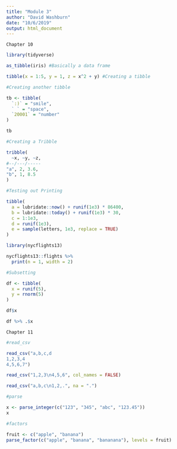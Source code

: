 ---
title: "Module 3"
author: "David Washburn"
date: "10/6/2019"
output: html_document
---

```Chapter 10```

```{r}

library(tidyverse)

as_tibble(iris) #Basically a data frame

tibble(x = 1:5, y = 1, z = x^2 + y) #Creating a tibble

#Creating another tibble

tb <- tibble(
  `:)` = "smile",
  ` ` = "space",
  `20001` = "number"
)

tb

#Creating a Tribble

tribble(
  ~x, ~y, ~z,
#--/---/-----
"a", 2, 3.6,
"b", 1, 8.5
)

#Testing out Printing

tibble(
  a = lubridate::now() + runif(1e3) * 86400,
  b = lubridate::today() + runif(1e3) * 30,
  c = 1:1e3,
  d = runif(1e3),
  e = sample(letters, 1e3, replace = TRUE)
)

library(nycflights13)

nycflights13::flights %>%
  print(n = 1, width = 2)

#Subsetting

df <- tibble(
  x = runif(5),
  y = rnorm(5)
)

df$x

df %>% .$x
```

```Chapter 11```

```{r}

#read_csv

read_csv("a,b,c,d
1,2,3,4
4,5,6,7")

read_csv("1,2,3\n4,5,6", col_names = FALSE)

read_csv("a,b,c\n1,2,.", na = ".")

#parse

x <- parse_integer(c("123", "345", "abc", "123.45"))
x

#factors

fruit <- c("apple", "banana")
parse_factor(c("apple", "banana", "bananana"), levels = fruit)
```

